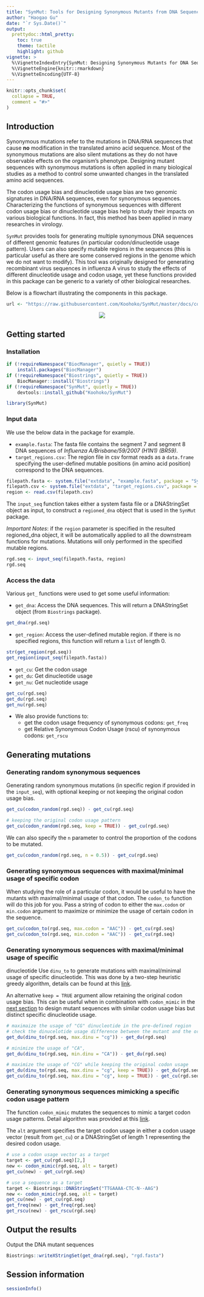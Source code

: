 ```yaml
---
title: "SynMut: Tools for Designing Synonymous Mutants from DNA Sequences"
author: "Haogao Gu"
date: "`r Sys.Date()`"
output: 
  prettydoc::html_pretty:
    toc: true
    theme: tactile
    highlight: github
vignette: >
  %\VignetteIndexEntry{SynMut: Designing Synonymous Mutants for DNA Sequences}
  %\VignetteEngine{knitr::rmarkdown}
  %\VignetteEncoding{UTF-8}
---
```


```r
knitr::opts_chunk$set(
  collapse = TRUE,
  comment = "#>"
)
```

## Introduction
Synonymous mutations refer to the mutations in DNA/RNA sequences that cause
__no__ modification in the translated amino acid sequence. Most of the
synonymous mutations are also silent mutations as they do not have observable
effects on the organism's phenotype. Designing mutant sequences with synonymous
mutations is often applied in many biological studies as a method to control
some unwanted changes in the translated amino acid sequences.

The codon usage bias and dinucleotide usage bias are two genomic signatures in 
DNA/RNA sequences, even for synonymous sequences. Characterizing the functions
of synonymous sequences with different codon usage bias or dinucleotide usage
bias help to study their impacts on various biological functions. In fact, this 
method has been applied in many researches in virology.

`SynMut` provides tools for generating multiple synonymous DNA sequences of
different genomic features (in particular codon/dinucleotide usage pattern).
Users can also specify mutable regions in the sequences (this is particular
useful as there are some conserved regions in the genome which we do not want to
modify). This tool was originally designed for generating recombinant virus
sequences in influenza A virus to study the effects of different dinucleotide
usage and codon usage, yet these functions provided in this package can be
generic to a variety of other biological researches.

Below is a flowchart illustrating the components in this package.
```r
url <- "https://raw.githubusercontent.com/Koohoko/SynMut/master/docs/component.png"
```
<center><img src="`r url`"></center>

## Getting started
### Installation
```r
if (!requireNamespace("BiocManager", quietly = TRUE))
    install.packages("BiocManager")
if (!requireNamespace("Biostrings", quietly = TRUE))
    BiocManager::install("Biostrings")
if (!requireNamespace("SynMut", quietly = TRUE))
    devtools::install_github("Koohoko/SynMut")

library(SynMut)
```

### Input data

We use the below data in the package for example. 

* `example.fasta`: The fasta file contains the segment 7 and segment 8 DNA
sequences of *Influenza A/Brisbane/59/2007 (H1N1) (BR59)*.
* `target_regions.csv`: The region file in csv format reads as a `data.frame`
specifying the user-defined mutable positions (in amino acid position)
correspond to the DNA sequences.

```r
filepath.fasta <- system.file("extdata", "example.fasta", package = "SynMut")
filepath.csv <- system.file("extdata", "target_regions.csv", package = "SynMut")
region <- read.csv(filepath.csv)
```

The `input_seq` function takes either a system fasta file or a
DNAStringSet object as input, to construct a `regioned_dna` object that is used
in the `SynMut` package.

*Important Notes*: if the `region` parameter is specified in the resulted 
regioned_dna object, it will be automatically applied to all the downstream
functions for mutations. Mutations will only performed in the specified mutable
regions.

```r
rgd.seq <- input_seq(filepath.fasta, region)
rgd.seq
```

### Access the data
Various `get_` functions were used to get some useful information:

* `get_dna`: Access the DNA sequences. This will return a DNAStringSet object
(from `Biostrings` package).

```r
get_dna(rgd.seq)
```

* `get_region`: Access the user-defined mutable region. if there is no specified
regions, this function will return a `list` of length 0.

```r
str(get_region(rgd.seq))
get_region(input_seq(filepath.fasta))
```

* `get_cu`: Get the codon usage
* `get_du`: Get dinucleotide usage
* `get_nu`: Get nucleotide usage

```r
get_cu(rgd.seq)
get_du(rgd.seq)
get_nu(rgd.seq)
```

* We also provide functions to: 
    - get the codon usage frequency of synonymous codons: `get_freq`
    - get Relative Synonymous Codon Usage (rscu) of synonymous codons: `get_rscu`

## Generating mutations
### Generating random synonymous sequences

Generating random synonymous mutations (in specific region if provided in the
`input_seq`), with optional keeping or not keeping the original codon usage
bias.

```r
get_cu(codon_random(rgd.seq)) - get_cu(rgd.seq)

# keeping the original codon usage pattern
get_cu(codon_random(rgd.seq, keep = TRUE)) - get_cu(rgd.seq)
```

We can also specify the `n` parameter to control the proportion of the codons to
be mutated.

```r
get_cu(codon_random(rgd.seq, n = 0.5)) - get_cu(rgd.seq)
```

### Generating synonymous sequences with maximal/minimal usage of specific codon

When studying the role of a particular codon, it would be useful to have
the mutants with maximal/minimal usage of that codon. The `codon_to` function
will do this job for you. Pass a string of codon to either the `max.codon` or
`min.codon` argument to maximize or minimize the usage of certain codon in the 
sequence.

```r
get_cu(codon_to(rgd.seq, max.codon = "AAC")) - get_cu(rgd.seq)
get_cu(codon_to(rgd.seq, min.codon = "AAC")) - get_cu(rgd.seq)
```

### Generating synonymous sequences with maximal/minimal usage of specific
dinucleotide 
Use `dinu_to` to generate mutations with maximal/minimal usage of specific 
dinucleotide. This was done by a two-step heuristic greedy algorithm, details 
can be found at this [link](https://koohoko.github.io/SynMut/algorithm.html).

An alternative `keep = TRUE` argument allow retaining the original codon usage
bias. This can be useful when in combination with `codon_mimic` in the [next
section](#codon_mimic) to design mutant sequences with similar codon usage bias
but distinct specific dinucleotide usage.

```r
# maximaize the usage of "CG" dinucleotide in the pre-defined region
# check the dinucelotide usage difference between the mutant and the original
get_du(dinu_to(rgd.seq, max.dinu = "cg")) - get_du(rgd.seq)

# minimize the usage of "CA",
get_du(dinu_to(rgd.seq, min.dinu = "CA")) - get_du(rgd.seq)

# maximize the usage of "CG" while keeping the original codon usage
get_du(dinu_to(rgd.seq, max.dinu = "cg", keep = TRUE)) - get_du(rgd.seq)
get_cu(dinu_to(rgd.seq, max.dinu = "cg", keep = TRUE)) - get_cu(rgd.seq)

```

### Generating synonymous sequences mimicking a specific codon usage pattern {#codon_mimic}

The function `codon_mimic` mutates the sequences to mimic a target codon usage 
patterns. Detail algorithm was provided at this [link](https://koohoko.github.io/SynMut/algorithm.html).

The `alt` argument specifies the target codon usage in either a codon usage 
vector (result from `get_cu`) or a DNAStringSet of length 1 representing the 
desired codon usage.

```R
# use a codon usage vector as a target
target <- get_cu(rgd.seq)[2,]
new <- codon_mimic(rgd.seq, alt = target)
get_cu(new) - get_cu(rgd.seq)

# use a sequence as a target
target <- Biostrings::DNAStringSet("TTGAAAA-CTC-N--AAG")
new <- codon_mimic(rgd.seq, alt = target)
get_cu(new) - get_cu(rgd.seq)
get_freq(new) - get_freq(rgd.seq)
get_rscu(new) - get_rscu(rgd.seq)

```

## Output the results

Output the DNA mutant sequences
```r
Biostrings::writeXStringSet(get_dna(rgd.seq), "rgd.fasta")
```

## Session information
```R
sessionInfo()
```